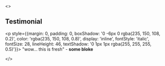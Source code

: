 <><h2 class="css-fymmpb">Testimonial</h2><p style={{margin: 0, padding: 0, boxShadow: '0 -6px 0 rgba(235, 150, 108, 0.2)', color: 'rgba(235, 150, 108, 0.8)', display: 'inline', fontStyle: 'italic', fontSize: 28, lineHeight: 46, textShadow: '0 1px 1px rgba(255, 255, 255, 0.5)'}}>  "wow... this is fresh" - <b>some bloke</b></p>
</>

